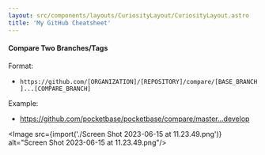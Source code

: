 ```yaml
---
layout: src/components/layouts/CuriosityLayout/CuriosityLayout.astro
title: 'My GitHub Cheatsheet'
---
```



#### Compare Two Branches/Tags

Format:

* `https://github.com/[ORGANIZATION]/[REPOSITORY]/compare/[BASE_BRANCH]...[COMPARE_BRANCH]`

Example:

* https://github.com/pocketbase/pocketbase/compare/master...develop

<Image src={import('./Screen Shot 2023-06-15 at 11.23.49.png')} alt="Screen Shot 2023-06-15 at 11.23.49.png"/>
